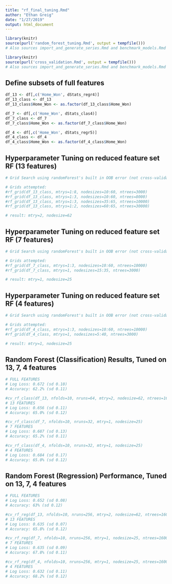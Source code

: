 ```yaml
---
title: "rf_final_tuning.Rmd"
author: "Ethan Greig"
date: "1/27/2019"
output: html_document
---
```


```r
library(knitr)
source(purl('random_forest_tuning.Rmd', output = tempfile()))
# Also sources import_and_generate_series.Rmd and benchmark_models.Rmd
```
```r
library(knitr)
source(purl('cross_validation.Rmd', output = tempfile()))
# Also sources import_and_generate_series.Rmd and benchmark_models.Rmd
```

## Define subsets of full features
```r
df_13 <- df[,c('Home_Won', dStats_regr4)]
df_13_class <- df_13
df_13_class$Home_Won <- as.factor(df_13_class$Home_Won)

df_7 <- df[,c('Home_Won', dStats_clas4)]
df_7_class <- df_7
df_7_class$Home_Won <- as.factor(df_7_class$Home_Won)

df_4 <- df[,c('Home_Won', dStats_regr5)]
df_4_class <- df_4
df_4_class$Home_Won <- as.factor(df_4_class$Home_Won)
```

## Hyperparameter Tuning on reduced feature set RF (13 features)
```r
# Grid Search using randomForest's built in OOB error (not cross-validated Log Loss)

# Grids attempted:
#rf_grid(df_13_class, mtrys=1:8, nodesizes=10:60, ntrees=3000)
#rf_grid(df_13_class, mtrys=1:3, nodesizes=10:60, ntrees=8000)
#rf_grid(df_13_class, mtrys=1:3, nodesizes=35:65, ntrees=10000)
#rf_grid(df_13_class, mtrys=1:2, nodesizes=60:65, ntrees=30000)

# result: mtry=2, nodesize=62
```

## Hyperparameter Tuning on reduced feature set RF (7 features)
```r
# Grid Search using randomForest's built in OOB error (not cross-validated Log Loss)

# Grids attempted:
#rf_grid(df_7_class, mtrys=1:3, nodesizes=10:60, ntrees=10000)
#rf_grid(df_7_class, mtrys=1, nodesizes=15:35, ntrees=3000)

# result: mtry=1, nodesize=25
```

## Hyperparameter Tuning on reduced feature set RF (4 features)
```r
# Grid Search using randomForest's built in OOB error (not cross-validated Log Loss)

# Grids attempted:
#rf_grid(df_4_class, mtrys=1:3, nodesizes=10:60, ntrees=10000)
#rf_grid(df_4_class, mtrys=1, nodesizes=5:40, ntrees=3000)

# result: mtry=1, nodesize=25
```


## Random Forest (Classification) Results, Tuned on 13, 7, 4 features
```r
# FULL FEATURES
# Log Loss: 0.672 (sd 0.10)
# Accuracy: 62.2% (sd 0.11)

#cv_rf_class(df_13, nfolds=10, nruns=64, mtry=2, nodesize=62, ntrees=1600)
# 13 FEATURES
# Log Loss: 0.656 (sd 0.11)
# Accuracy: 65.0% (sd 0.12)

#cv_rf_class(df_7, nfolds=10, nruns=32, mtry=1, nodesize=25)
# 7 FEATURES
# Log Loss: 0.687 (sd 0.13)
# Accuracy: 65.2% (sd 0.11)

#cv_rf_class(df_4, nfolds=10, nruns=32, mtry=1, nodesize=25)
# 4 FEATURES
# Log Loss: 0.684 (sd 0.17)
# Accuracy: 65.0% (sd 0.12)
```


## Random Forest (Regression) Performance, Tuned on 13, 7, 4 features
```r
# FULL FEATURES
# Log Loss: 0.652 (sd 0.08)
# Accuracy: 63% (sd 0.12)

#cv_rf_reg(df_13, nfolds=10, nruns=256, mtry=2, nodesize=62, ntrees=1600)
# 13 FEATURES
# Log Loss: 0.635 (sd 0.07)
# Accuracy: 65.8% (sd 0.12)

#cv_rf_reg(df_7, nfolds=10, nruns=256, mtry=1, nodesize=25, ntrees=1600)
# 7 FEATURES
# Log Loss: 0.635 (sd 0.09)
# Accuracy: 67.8% (sd 0.11)

#cv_rf_reg(df_4, nfolds=10, nruns=256, mtry=1, nodesize=25, ntrees=1600)
# 4 FEATURES
# Log Loss: 0.632 (sd 0.11)
# Accuracy: 68.2% (sd 0.12)
```

